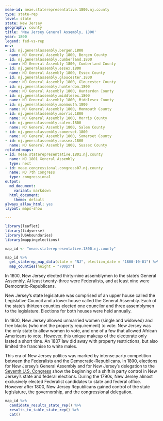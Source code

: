```yaml
---
meae-id: meae.staterepresentative.1800.nj.county
type: state-rep
level: state
state: New Jersey
geography: county
title: 'New Jersey General Assembly, 1800'
year: 1800
legend: fed-vs-rep
nnv:
- id: nj.generalassembly.bergen.1800
  name: NJ General Assembly 1800, Bergen County
- id: nj.generalassembly.cumberland.1800
  name: NJ General Assembly 1800, Cumberland County
- id: nj.generalassembly.essex.1800
  name: NJ General Assembly 1800, Essex County
- id: nj.generalassembly.gloucester.1800
  name: NJ General Assembly 1800, Gloucester County
- id: nj.generalassembly.hunterdon.1800
  name: NJ General Assembly 1800, Hunterdon County
- id: nj.generalassembly.middlesex.1800
  name: NJ General Assembly 1800, Middlesex County
- id: nj.generalassembly.monmouth.1800
  name: NJ General Assembly 1800, Monmouth County            
- id: nj.generalassembly.morris.1800
  name: NJ General Assembly 1800, Morris County
- id: nj.generalassembly.salem.1800
  name: NJ General Assembly 1800, Salem County
- id: nj.generalassembly.somerset.1800
  name: NJ General Assembly 1800, Somerset County
- id: nj.generalassembly.sussex.1800
  name: NJ General Assembly 1800, Sussex County        
related-maps:
- id: meae.staterepresentative.1801.nj.county
  name: NJ 1801 General Assembly
  type: next
- id: meae.congressional.congress07.nj.county
  name: NJ 7th Congress
  type: congressional
output:
  md_document:
    variant: markdown
  html_document:
    theme: default
always_allow_html: yes
layout: maps-show

---
```


```r
library(leaflet)
library(tidyverse)
library(USAboundaries)
library(mappingelections)

map_id <- "meae.staterepresentative.1800.nj.county"
```

<div class="map">

```r
map_id %>%
  get_staterep_map_data(state = "NJ", election_date = "1800-10-01") %>%
  map_counties(height = "700px")
```

</div>

In 1800, New Jersey elected thirty-nine assemblymen to the state’s General Assembly. At least twenty-three were Federalists, and at least nine were Democratic-Republicans.

New Jersey’s state legislature was comprised of an upper house called the Legislative Council and a lower house called the General Assembly. Each of the state's thirteen counties elected one councilor and three assemblymen to the legislature. Elections for both houses were held annually. 

In 1800, New Jersey allowed unmarried women (single and widowed) and free blacks (who met the property requirement) to vote. New Jersey was the only state to allow women to vote, and one of a few that allowed African Americans to vote. However, this unique makeup of the electorate only lasted a short time. An 1807 law did away with property restrictions, but also limited the franchise to white males. 

This era of New Jersey politics was marked by intense party competition between the Federalists and the Democratic-Republicans. In 1800, elections for New Jersey’s General Assembly and for New Jersey’s delegation to the [Seventh U.S. Congress](https://earlyamericanelections.org/maps/meae.congressional.congress07.nj.county.html) show the beginning of a shift in party control in New Jersey’s state and federal elections. During the 1790s, New Jersey almost exclusively elected Federalist candidates to state and federal office. However after 1800, New Jersey Republicans gained control of the state legislature, the governorship, and the congressional delegation.

<div class="results-table">

```r
map_id %>%
  candidate_results_state_rep() %>%
  results_to_table_state_rep() %>%
  cat()
```

</div>
